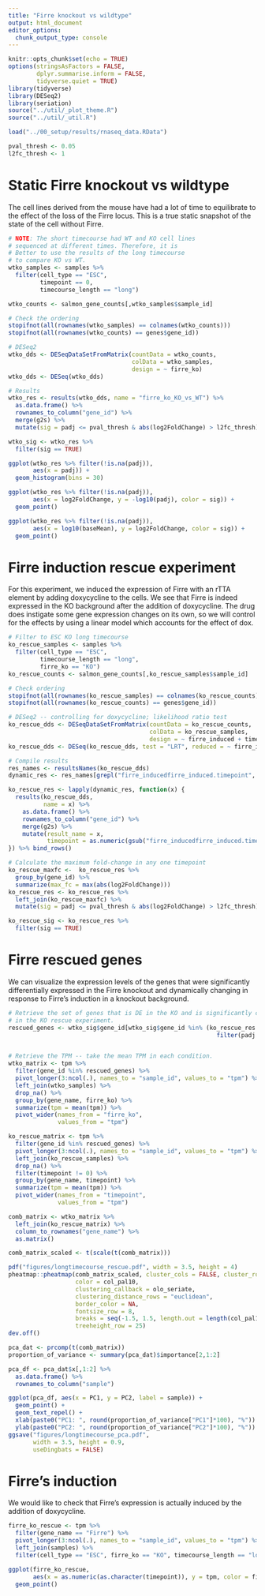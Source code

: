 ```yaml
---
title: "Firre knockout vs wildtype"
output: html_document
editor_options: 
  chunk_output_type: console
---
```


```r
knitr::opts_chunk$set(echo = TRUE)
options(stringsAsFactors = FALSE,
        dplyr.summarise.inform = FALSE,
        tidyverse.quiet = TRUE)
library(tidyverse)
library(DESeq2)
library(seriation)
source("../util/_plot_theme.R")
source("../util/_util.R")
```

```r
load("../00_setup/results/rnaseq_data.RData")
```

```r
pval_thresh <- 0.05
l2fc_thresh <- 1
```

# Static Firre knockout vs wildtype

The cell lines derived from the mouse have had a lot of time to equilibrate to the effect of the loss of the Firre locus. This is a true static snapshot of the state of the cell without Firre.

```r
# NOTE: The short timecourse had WT and KO cell lines
# sequenced at different times. Therefore, it is 
# Better to use the results of the long timecourse
# to compare KO vs WT.
wtko_samples <- samples %>% 
  filter(cell_type == "ESC", 
         timepoint == 0, 
         timecourse_length == "long")

wtko_counts <- salmon_gene_counts[,wtko_samples$sample_id]

# Check the ordering
stopifnot(all(rownames(wtko_samples) == colnames(wtko_counts)))
stopifnot(all(rownames(wtko_counts) == genes$gene_id))

# DESeq2
wtko_dds <- DESeqDataSetFromMatrix(countData = wtko_counts, 
                                   colData = wtko_samples, 
                                   design = ~ firre_ko)
wtko_dds <- DESeq(wtko_dds)

# Results
wtko_res <- results(wtko_dds, name = "firre_ko_KO_vs_WT") %>% 
  as.data.frame() %>%
  rownames_to_column("gene_id") %>% 
  merge(g2s) %>%
  mutate(sig = padj <= pval_thresh & abs(log2FoldChange) > l2fc_thresh)

wtko_sig <- wtko_res %>% 
  filter(sig == TRUE)
```

```r
ggplot(wtko_res %>% filter(!is.na(padj)), 
       aes(x = padj)) +
  geom_histogram(bins = 30)

ggplot(wtko_res %>% filter(!is.na(padj)), 
       aes(x = log2FoldChange, y = -log10(padj), color = sig)) +
  geom_point()

ggplot(wtko_res %>% filter(!is.na(padj)), 
       aes(x = log10(baseMean), y = log2FoldChange, color = sig)) +
  geom_point()
```

# Firre induction rescue experiment

For this experiment, we induced the expression of Firre with an rTTA element by adding doxycycline to the cells. We see that Firre is indeed expressed in the KO background after the addition of doxycycline. The drug does instigate some gene expression changes on its own, so we will control for the effects by using a linear model which accounts for the effect of dox.

```r
# Filter to ESC KO long timecourse
ko_rescue_samples <- samples %>%
  filter(cell_type == "ESC",
         timecourse_length == "long",
         firre_ko == "KO")
ko_rescue_counts <- salmon_gene_counts[,ko_rescue_samples$sample_id]

# Check ordering
stopifnot(all(rownames(ko_rescue_samples) == colnames(ko_rescue_counts)))
stopifnot(all(rownames(ko_rescue_counts) == genes$gene_id))

# DESeq2 -- controlling for doxycycline; likelihood ratio test
ko_rescue_dds <- DESeqDataSetFromMatrix(countData = ko_rescue_counts, 
                                        colData = ko_rescue_samples, 
                                        design = ~ firre_induced + timepoint + timepoint*firre_induced)
ko_rescue_dds <- DESeq(ko_rescue_dds, test = "LRT", reduced = ~ firre_induced + timepoint)

# Compile results
res_names <- resultsNames(ko_rescue_dds)
dynamic_res <- res_names[grepl("firre_inducedfirre_induced.timepoint", res_names)]

ko_rescue_res <- lapply(dynamic_res, function(x) {
  results(ko_rescue_dds, 
          name = x) %>%
    as.data.frame() %>%
    rownames_to_column("gene_id") %>% 
    merge(g2s) %>%
    mutate(result_name = x,
           timepoint = as.numeric(gsub("firre_inducedfirre_induced.timepoint", "", result_name)))
}) %>% bind_rows()

# Calculate the maximum fold-change in any one timepoint
ko_rescue_maxfc <-  ko_rescue_res %>%
  group_by(gene_id) %>%
  summarize(max_fc = max(abs(log2FoldChange))) 
ko_rescue_res <- ko_rescue_res %>%
  left_join(ko_rescue_maxfc) %>%
  mutate(sig = padj <= pval_thresh & abs(log2FoldChange) > l2fc_thresh)

ko_rescue_sig <- ko_rescue_res %>% 
  filter(sig == TRUE)
```

# Firre rescued genes

We can visualize the expression levels of the genes that were significantly differentially expressed in the Firre knockout and dynamically changing in response to Firre's induction in a knockout background.

```r
# Retrieve the set of genes that is DE in the KO and is significantly changing
# in the KO rescue experiment. 
rescued_genes <- wtko_sig$gene_id[wtko_sig$gene_id %in% (ko_rescue_res %>% 
                                                           filter(padj <= pval_thresh) %>% pull(gene_id))]


# Retrieve the TPM -- take the mean TPM in each condition.
wtko_matrix <- tpm %>% 
  filter(gene_id %in% rescued_genes) %>%
  pivot_longer(3:ncol(.), names_to = "sample_id", values_to = "tpm") %>%
  left_join(wtko_samples) %>%
  drop_na() %>%
  group_by(gene_name, firre_ko) %>%
  summarize(tpm = mean(tpm)) %>%
  pivot_wider(names_from = "firre_ko", 
              values_from = "tpm")

ko_rescue_matrix <- tpm %>% 
  filter(gene_id %in% rescued_genes) %>%
  pivot_longer(3:ncol(.), names_to = "sample_id", values_to = "tpm") %>%
  left_join(ko_rescue_samples) %>%
  drop_na() %>%
  filter(timepoint != 0) %>%
  group_by(gene_name, timepoint) %>%
  summarize(tpm = mean(tpm)) %>%
  pivot_wider(names_from = "timepoint", 
              values_from = "tpm")

comb_matrix <- wtko_matrix %>% 
  left_join(ko_rescue_matrix) %>%
  column_to_rownames("gene_name") %>%
  as.matrix()

comb_matrix_scaled <- t(scale(t(comb_matrix)))
```

```r
pdf("figures/longtimecourse_rescue.pdf", width = 3.5, height = 4)
pheatmap::pheatmap(comb_matrix_scaled, cluster_cols = FALSE, cluster_rows = TRUE, show_rownames = TRUE,
                   color = col_pal10,
                   clustering_callback = olo_seriate,
                   clustering_distance_rows = "euclidean",
                   border_color = NA,
                   fontsize_row = 8,
                   breaks = seq(-1.5, 1.5, length.out = length(col_pal10)),
                   treeheight_row = 25)
dev.off()
```

```r
pca_dat <- prcomp(t(comb_matrix))
proportion_of_variance <- summary(pca_dat)$importance[2,1:2]

pca_df <- pca_dat$x[,1:2] %>%
  as.data.frame() %>%
  rownames_to_column("sample")

ggplot(pca_df, aes(x = PC1, y = PC2, label = sample)) +
  geom_point() +
  geom_text_repel() +
  xlab(paste0("PC1: ", round(proportion_of_variance["PC1"]*100), "%")) +
  ylab(paste0("PC2: ", round(proportion_of_variance["PC2"]*100), "%"))
ggsave("figures/longtimecourse_pca.pdf", 
       width = 3.5, height = 0.9, 
       useDingbats = FALSE)
```

# Firre's induction

We would like to check that Firre's expression is actually induced by the addition of
doxycycline. 

```r
firre_ko_rescue <- tpm %>%
  filter(gene_name == "Firre") %>%
  pivot_longer(3:ncol(.), names_to = "sample_id", values_to = "tpm") %>%
  left_join(samples) %>%
  filter(cell_type == "ESC", firre_ko == "KO", timecourse_length == "long")

ggplot(firre_ko_rescue, 
       aes(x = as.numeric(as.character(timepoint)), y = tpm, color = firre_induced)) +
  geom_point()
```
